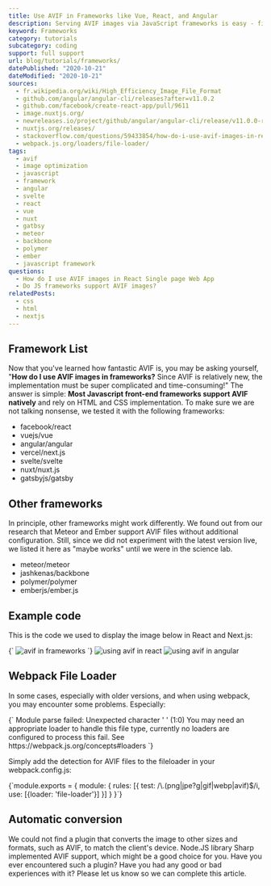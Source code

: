 ```yaml
---
title: Use AVIF in Frameworks like Vue, React, and Angular
description: Serving AVIF images via JavaScript frameworks is easy - find out more here.
keyword: Frameworks
category: tutorials
subcategory: coding
support: full support
url: blog/tutorials/frameworks/
datePublished: "2020-10-21"
dateModified: "2020-10-21"
sources:
  - fr.wikipedia.org/wiki/High_Efficiency_Image_File_Format
  - github.com/angular/angular-cli/releases?after=v11.0.2
  - github.com/facebook/create-react-app/pull/9611
  - image.nuxtjs.org/
  - newreleases.io/project/github/angular/angular-cli/release/v11.0.0-rc.1
  - nuxtjs.org/releases/
  - stackoverflow.com/questions/59433854/how-do-i-use-avif-images-in-react-single-page-web-app
  - webpack.js.org/loaders/file-loader/
tags:
  - avif
  - image optimization
  - javascript
  - framework
  - angular
  - svelte
  - react
  - vue
  - nuxt
  - gatbsy
  - meteor
  - backbone
  - polymer
  - ember
  - javascript framework
questions:
  - How do I use AVIF images in React Single page Web App
  - Do JS frameworks support AVIF images?
relatedPosts:
  - css
  - html
  - nextjs
---
```


## Framework List

Now that you've learned how fantastic AVIF is, you may be asking yourself, "**How do I use AVIF images in frameworks?** Since AVIF is relatively new, the implementation must be super complicated and time-consuming!" The answer is simple: **Most Javascript front-end frameworks support AVIF natively** and rely on HTML and CSS implementation. To make sure we are not talking nonsense, we tested it with the following frameworks:

- facebook/react
- vuejs/vue
- angular/angular
- vercel/next.js
- svelte/svelte
- nuxt/nuxt.js
- gatsbyjs/gatsby

## Other frameworks

In principle, other frameworks might work differently. We found out from our research that Meteor and Ember support AVIF files without additional configuration. Still, since we did not experiment with the latest version live, we listed it here as "maybe works" until we were in the science lab.

- meteor/meteor
- jashkenas/backbone
- polymer/polymer
- emberjs/ember.js

## Example code

This is the code we used to display the image below in React and Next.js:

<Syntax language="html">
  {`<picture>
    <source srcSet="/images/cloudflare-stats.avif" type="image/avif" />
    <source srcSet="/images/cloudflare-stats.webp" type="image/webp" />
    <img src="/images/cloudflare-stats.jpg" alt="avif in frameworks" />
  </picture>`}
</Syntax>
<Image src="react-avif" alt="using avif in react" />
<Image src="angular-avif" alt="using avif in angular" />

## Webpack File Loader

In some cases, especially with older versions, and when using webpack, you may encounter some problems. Especially:

<Syntax language="html">
  {`
  Module parse failed: Unexpected character ' ' (1:0) You may need an
  appropriate loader to handle this file type, currently no loaders are
  configured to process this fail. See https://webpack.js.org/concepts#loaders
`}
</Syntax>

Simply add the detection for AVIF files to the fileloader in your webpack.config.js:

<Syntax language="javascript">
  {`module.exports = {
  module: {
    rules: [{
        test: /\.(png|jpe?g|gif|webp|avif)$/i,
        use: [{loader: 'file-loader'}]
      }]
  }
}`}
</Syntax>

## Automatic conversion

We could not find a plugin that converts the image to other sizes and formats, such as AVIF, to match the client's device. Node.JS library Sharp implemented AVIF support, which might be a good choice for you. Have you ever encountered such a plugin? Have you had any good or bad experiences with it? Please let us know so we can complete this article.
